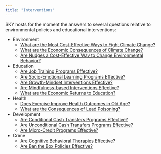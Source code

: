 ```yaml
---
title: "Interventions"
---
```


SKY hosts for the moment the answers to several questions relative to environmental policies and educational interventions:

* Environment 
    + [What are the Most Cost-Effective Ways to Fight Climate Change?](CC.html)
    + [What are the Economic Consequences of Climate Change?](ECCC.html)
    + [Are Nudges a Cost-Effective Way to Change Environmental Behavior?](nudges.html)
* Education
    + [Are Job Training Programs Effective?](JTP.html)
    + [Are Socio-Emotional Learning Programs Effective?](SEL.html)
    + [Are Growth-Mindset Interventions Effective?](GM.html)
    + [Are Mindfulness-based Interventions Effective?](MM.html)
    + [What are the Economic Returns to Education?](ERtE.html)
* Health
    + [Does Exercise Improve Health Outcomes in Old Age?](EH.html)
    + [What are the Consequences of Lead Poisoning?](Lead.html)
* Development
    + [Are Conditional Cash Transfers Programs Effective?](CCT.html)
    + [Are Unconditional Cash Transfers Programs Effective?](UCT.html)
    + [Are Micro-Credit Programs Effective?](MC.html)
* Crime
    + [Are Cognitive Behavioral Therapies Effective?](CBTC.hml)
    + [Are Ban the Box Policies Effective?](BtB.html)
 



